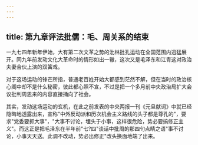 ```yaml
---
---
---
```

title: 第九章评法批儒：毛、周关系的结束
---



一九七四年新年伊始，大有第二次文革之势的沘林批孔运动在全国范围内迅猛展开。同九年前发动文化大革命时的情形如出一辙，这次又是毛泽东和江青这对政治夫妻合伙上演的双簧戏。

对于这场运动的锋芒所指，普通老百姓开始大都感到茫然不解，但在当时的政治核心阁中却不是什么秘密，彼此都心照不宣，不过是把一个多月前中央政治局扩大会议批判周恩来的内容直接捅向了社会。

其实，发动这场运动的玄机，在此之前发表的中央两报一刊《元旦献词》中就已经隐晦地透露出来，宣称"中外反动派和历次机会主义路线的头子都是尊孔的"，要求"党委要抓大事"，"大事不讨论，埋头于小事，这样很危险，势必要搞修正主义"。而这正是把毛泽东在半年前"七?四"谈话中批周的那四句点睛之语"事不讨论，小事天天送。此调不改动，势必出修正"改头换面地端了出来。